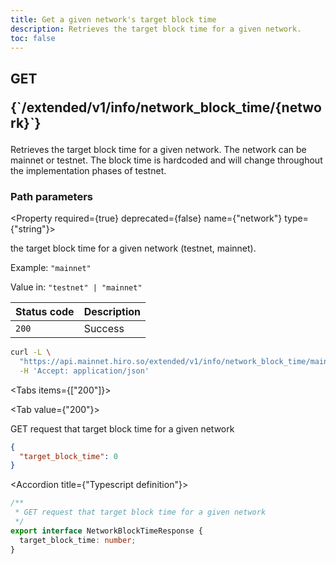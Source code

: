 ```yaml
---
title: Get a given network's target block time
description: Retrieves the target block time for a given network.
toc: false
---
```



<Root>

<API>

<div className='flex-1'>

<h2 className="not-prose mb-2 inline-flex items-center gap-3 font-mono">
  <div className="rounded-lg border px-1 py-0.5 text-xs font-medium border-green-400/50 bg-green-400/20 text-green-600 dark:text-green-400">
    GET
  </div>
  <p className="text-xs break-words overflow-hidden w-[95%]">{`/extended/v1/info/network_block_time/{network}`}</p>
</h2>

Retrieves the target block time for a given network. The network can be mainnet or testnet. The block time is hardcoded and will change throughout the implementation phases of testnet.

### Path parameters

<Property required={true} deprecated={false} name={"network"} type={"string"}>

the target block time for a given network (testnet, mainnet).

<span>Example:  `"mainnet"`</span>

<span>Value in:  `"testnet" | "mainnet"`</span>

</Property>

| Status code | Description |
| ----------- | ----------- |
| `200` | Success |

</div>

<APIExample>

```bash title="Terminal"
curl -L \
  "https://api.mainnet.hiro.so/extended/v1/info/network_block_time/mainnet" \
  -H 'Accept: application/json'
```

<Tabs items={["200"]}>

<Tab value={"200"}>

GET request that target block time for a given network

```json title="Example Response"
{
  "target_block_time": 0
}
```

<Accordions>

<Accordion title={"Typescript definition"}>

```ts
/**
 * GET request that target block time for a given network
 */
export interface NetworkBlockTimeResponse {
  target_block_time: number;
}

```

</Accordion>

</Accordions>

</Tab>

</Tabs>

</APIExample>

</API>

</Root>
